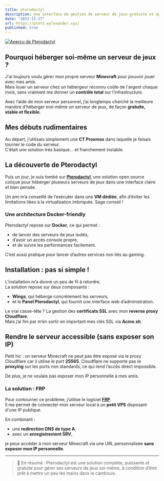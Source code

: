 ```yaml
---
title: pterodactyl
description: Une interface de gestion de serveur de jeux gratuite et open source
date: "2023-12-27"
url: https://ptero.eylexander.xyz/
published: true
---
```


[![Aperçu de Pterodactyl](https://eylexander.xyz/content/pterodactyl-overview.png)](https://pterodactyl.io/)

## Pourquoi héberger soi-même un serveur de jeux ?

J'ai toujours voulu gérer mon propre serveur **Minecraft** pour pouvoir jouer avec mes amis.  
Mais louer un serveur chez un hébergeur reconnu coûte de l'argent chaque mois, sans vraiment me donner un **contrôle total** sur l’infrastructure.

Avec l’aide de mon serveur personnel, j’ai longtemps cherché la meilleure manière d’héberger moi-même un serveur de jeux, de façon **gratuite, stable et flexible**.

## Mes débuts rudimentaires

Au départ, j’utilisais simplement une **CT Proxmox** dans laquelle je faisais tourner le code du serveur.  
C’était une solution très basique... et franchement instable.

## La découverte de Pterodactyl

Puis un jour, je suis tombé sur **[Pterodactyl](https://pterodactyl.io/)**, une solution open source conçue pour héberger plusieurs serveurs de jeux dans une interface claire et bien pensée.

Un ami m’a conseillé de l’exécuter dans une **VM dédiée**, afin d’éviter les limitations liées à la virtualisation imbriquée. Sage conseil !

### Une architecture Docker-friendly

Pterodactyl repose sur **Docker**, ce qui permet :

- de lancer des serveurs de jeux isolés,
- d’avoir un accès console propre,
- et de suivre les performances facilement.

C’est aussi pratique pour lancer d’autres services non liés au gaming.

## Installation : pas si simple !

L’installation m’a donné un peu de fil à retordre.  
La solution repose sur deux composants :

- **Wings**, qui héberge concrètement les serveurs,
- et le **Panel Pterodactyl**, qui fournit une interface web d’administration.

Le vrai casse-tête ? La gestion des **certificats SSL** avec mon **reverse proxy Cloudflare**.  
Mais j’ai fini par m’en sortir en important mes clés SSL via **Acme.sh**.

## Rendre le serveur accessible (sans exposer son IP)

Petit hic : un serveur Minecraft ne peut pas être exposé via le proxy Cloudflare car il utilise le port **25565**.
Cloudflare ne supporte pas le **proxying** sur les ports non standards, ce qui rend l’accès direct impossible.

De plus, je ne voulais pas exposer mon IP personnelle à mes amis.

### La solution : FRP

Pour contourner ce problème, j’utilise le logiciel **[FRP](https://github.com/fatedier/frp)**.  
Il me permet de connecter mon serveur local à un **petit VPS** disposant d'une IP publique.

En combinant :

- une **redirection DNS de type A**,
- avec un **enregistrement SRV**,

je peux accéder à mon serveur Minecraft via une URL personnalisée **sans exposer mon IP personnelle**.

---

> 🧠 En résumé : Pterodactyl est une solution complète, puissante et gratuite pour gérer ses serveurs de jeux soi-même, à condition d’être prêt à mettre un peu les mains dans le cambouis.
